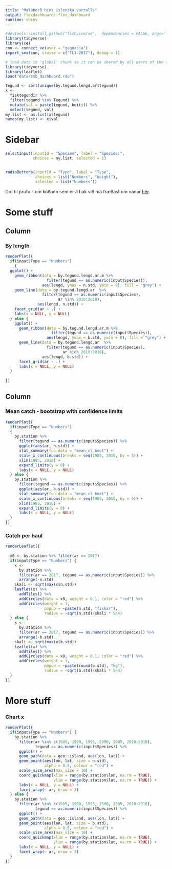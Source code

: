 ```yaml
---
title: "Mælaborð hins íslenzka vorralls"
output: flexdashboard::flex_dashboard
runtime: shiny
---
```


```r
#devtools::install_github("fishvice/xe",  dependencies = FALSE, args='--no-multiarch')
library(tidyverse)
library(xe)
con <- connect_xe(user = "gagnasja")
import_smx(con, cruise = c("TL1-2017"), debug = 1)
```

```r
# load data in 'global' chunk so it can be shared by all users of the dashboard
library(tidyverse)
library(leaflet)
load("data/smb_dashboard.rda")

Tegund <- sort(unique(by.tegund.lengd.ar$tegund))
x <- 
  fisktegundir %>% 
  filter(tegund %in% Tegund) %>% 
  mutate(val = paste(tegund, heiti)) %>% 
  select(tegund, val)
my.list <- as.list(x$tegund)
names(my.list) <- x$val
```

Sidebar {.sidebar}
=====================================

```r
selectInput(inputId = "Species", label = "Species:",
            choices = my.list, selected = 1)


radioButtons(inputId = "Type", label = "Type", 
             choices = list("Numbers", "Weight"), 
             selected = list("Numbers"))
```

Dót til prufu - um kóðann sem er á bak við má fræðast um nánar [hér](http://www.hafro.is/~einarhj/gagnakvorn).

Some stuff
=====================================  

Column 
-------------------------------------

### By length

```r
renderPlot({
  if(input$Type == "Numbers") 
    {
  ggplot() +
    geom_ribbon(data = by.tegund.lengd.ar.m %>% 
                  filter(tegund == as.numeric(input$Species)),
                aes(lengd, ymax = n.std, ymin = 0), fill = "grey") +
    geom_line(data = by.tegund.lengd.ar  %>% 
                filter(tegund == as.numeric(input$Species),
                       ar %in% 2010:2018),
              aes(lengd, n.std)) +
    facet_grid(ar ~ .) +
    labs(x = NULL, y = NULL)
  } else {
    ggplot() +
      geom_ribbon(data = by.tegund.lengd.ar.m %>% 
                    filter(tegund == as.numeric(input$Species)),
                  aes(lengd, ymax = b.std, ymin = 0), fill = "grey") +
      geom_line(data = by.tegund.lengd.ar  %>% 
                  filter(tegund == as.numeric(input$Species),
                         ar %in% 2010:2018),
                aes(lengd, b.std)) +
      facet_grid(ar ~ .) +
      labs(x = NULL, y = NULL)
  } 
  
})
```


Column 
-------------------------------------

### Mean catch - bootstrap with confidence limits

```r
renderPlot({
  if(input$Type == "Numbers") 
  {
    by.station %>% 
      filter(tegund == as.numeric(input$Species)) %>% 
      ggplot(aes(ar, n.std)) +
      stat_summary(fun.data = "mean_cl_boot") +
      scale_x_continuous(breaks = seq(1985, 2015, by = 5)) +
      xlim(1985, 2018) +
      expand_limits(y = 0) +
      labs(x = NULL, y = NULL)
  } else {
    by.station %>% 
      filter(tegund == as.numeric(input$Species)) %>% 
      ggplot(aes(ar, b.std)) +
      stat_summary(fun.data = "mean_cl_boot") +
      scale_x_continuous(breaks = seq(1985, 2015, by = 5)) +
      xlim(1985, 2018) +
      expand_limits(y = 0) +
      labs(x = NULL, y = NULL)
  }
})
```   


### Catch per haul

```r
renderLeaflet({
  
  x0 <- by.station %>% filter(ar == 2017)
  if(input$Type == "Numbers") {
    x <- 
      by.station %>% 
      filter(ar == 2017, tegund == as.numeric(input$Species)) %>% 
      arrange(-n.std)
    skali <- sqrt(max(x$n.std))
    leaflet(x) %>% 
      addTiles() %>% 
      addCircles(data = x0, weight = 0.1, color = "red") %>% 
      addCircles(weight = 1,
                 popup = ~paste(n.std, "fiskar"),
                 radius = ~sqrt(n.std)/skali * 5e4)
  } else {
    x <- 
      by.station %>% 
      filter(ar == 2017, tegund == as.numeric(input$Species)) %>% 
      arrange(-b.std)
    skali <- sqrt(max(x$b.std))
    leaflet(x) %>% 
      addTiles() %>% 
      addCircles(data = x0, weight = 0.1, color = "red") %>% 
      addCircles(weight = 1,
                 popup = ~paste(round(b.std), "kg"),
                 radius = ~sqrt(b.std)/skali * 5e4)
  }
})
```

More stuff
=====================================

### Chart x
    
```r
renderPlot({
  if(input$Type == "Numbers") {
    by.station %>% 
      filter(ar %in% c(1985, 1990, 1995, 2000, 2005, 2010:2018),
             tegund == as.numeric(input$Species)) %>% 
      ggplot() +
      geom_path(data = geo::island, aes(lon, lat)) +
      geom_point(aes(lon, lat, size = n.std),
                 alpha = 0.5, colour = "red") +
      scale_size_area(max_size = 10) +
      coord_quickmap(xlim = range(by.station$lon, na.rm = TRUE),
                     ylim = range(by.station$lat, na.rm = TRUE)) +
      labs(x = NULL, y = NULL) +
      facet_wrap(~ ar, nrow = 3)
  } else {
    by.station %>% 
      filter(ar %in% c(1985, 1990, 1995, 2000, 2005, 2010:2018),
             tegund == as.numeric(input$Species)) %>% 
      ggplot() +
      geom_path(data = geo::island, aes(lon, lat)) +
      geom_point(aes(lon, lat, size = b.std),
                 alpha = 0.5, colour = "red") +
      scale_size_area(max_size = 10) +
      coord_quickmap(xlim = range(by.station$lon, na.rm = TRUE),
                     ylim = range(by.station$lat, na.rm = TRUE)) +
      labs(x = NULL, y = NULL) +
      facet_wrap(~ ar, nrow = 3)
  }
})
```
